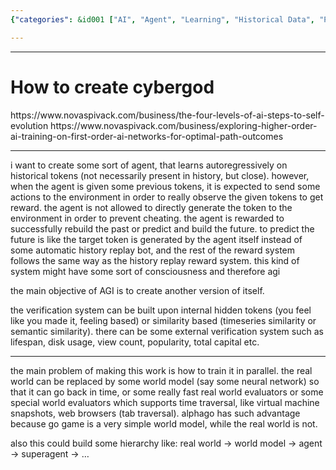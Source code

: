 ```yaml
---
{"categories": &id001 ["AI", "Agent", "Learning", "Historical Data", "Prediction", "World Model", "Superagents"], "category": "Artificial Intelligence", "date": "2023-12-08 16:35:59", "description": "This article delves into the creation of an advanced AI agent that utilizes historical data for learning and forecasting future events to earn rewards. Additionally, the agent interacts with a world model to prevent cheating and establishes a hierarchy of superagents.", "tags": *id001, "title": "How to create cybergod"}

---
```


------

# How to create cybergod

https://www.novaspivack.com/business/the-four-levels-of-ai-steps-to-self-evolution
https://www.novaspivack.com/business/exploring-higher-order-ai-training-on-first-order-ai-networks-for-optimal-path-outcomes

------

i want to create some sort of agent, that learns autoregressively on historical tokens (not necessarily present in history, but close). however, when the agent is given some previous tokens, it is expected to send some actions to the environment in order to really observe the given tokens to get reward. the agent is not allowed to directly generate the token to the environment in order to prevent cheating. the agent is rewarded to successfully rebuild the past or predict and build the future. to predict the future is like the target token is generated by the agent itself instead of some automatic history replay bot, and the rest of the reward system follows the same way as the history replay reward system. this kind of system might have some sort of consciousness and therefore agi 

the main objective of AGI is to create another version of itself.

the verification system can be built upon internal hidden tokens (you feel like you made it, feeling based) or similarity based (timeseries similarity or semantic similarity). there can be some external verification system such as lifespan, disk usage, view count, popularity, total capital etc. 

------

the main problem of making this work is how to train it in parallel. the real world can be replaced by some world model (say some neural network) so that it can go back in time, or some really fast real world evaluators or some special world evaluators which supports time traversal, like virtual machine snapshots, web browsers (tab traversal). alphago has such advantage because go game is a very simple world model, while the real world is not. 

also this could build some hierarchy like: real world -> world model -> agent -> superagent -> ... 


